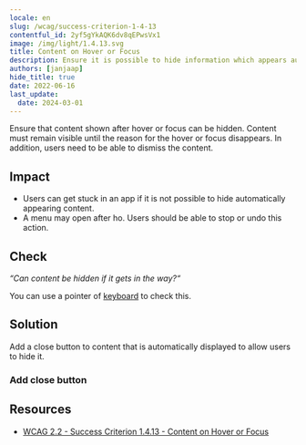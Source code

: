 ```yaml
---
locale: en
slug: /wcag/success-criterion-1-4-13
contentful_id: 2yf5gYkAQK6dv8qEPwsVx1
image: /img/light/1.4.13.svg
title: Content on Hover or Focus
description: Ensure it is possible to hide information which appears automatically after hovering with the pointer or focusing with the keyboard.
authors: [janjaap]
hide_title: true
date: 2022-06-16
last_update:
  date: 2024-03-01
---
```


<Hero
  title="Content on Hover or Focus"
  imageSrc="/img/light/1.4.13.svg"
  alt="WCAG 1.4.13 - Logo"
  prefix="Success Criterion 1.4.13"
  suffix="Level AA"
/>

Ensure that content shown after hover or focus can be hidden. Content must remain visible until the reason for the hover or focus disappears. In addition, users need to be able to dismiss the content.

## Impact

- Users can get stuck in an app if it is not possible to hide automatically appearing content.
- A menu may open after ho. Users should be able to stop or undo this action.

## Check

*“Can content be hidden if it gets in the way?“*

You can use a pointer of [keyboard](/en/stats/keyboard-access) to check this.

## Solution

Add a close button to content that is automatically displayed to allow users to hide it.

### Add close button

<CodeSample id="accessibility-dialog" locale="en"/>

## Resources

- [WCAG 2.2 - Success Criterion 1.4.13 - Content on Hover or Focus](https://www.w3.org/TR/WCAG22/#content-on-hover-or-focus)
